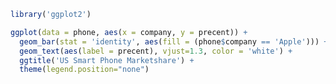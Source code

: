 ```r
library('ggplot2')

ggplot(data = phone, aes(x = company, y = precent)) +
  geom_bar(stat = 'identity', aes(fill = (phone$company == 'Apple'))) +
  geom_text(aes(label = precent), vjust=1.3, color = 'white') +
  ggtitle('US Smart Phone Marketshare') +
  theme(legend.position="none")
```

